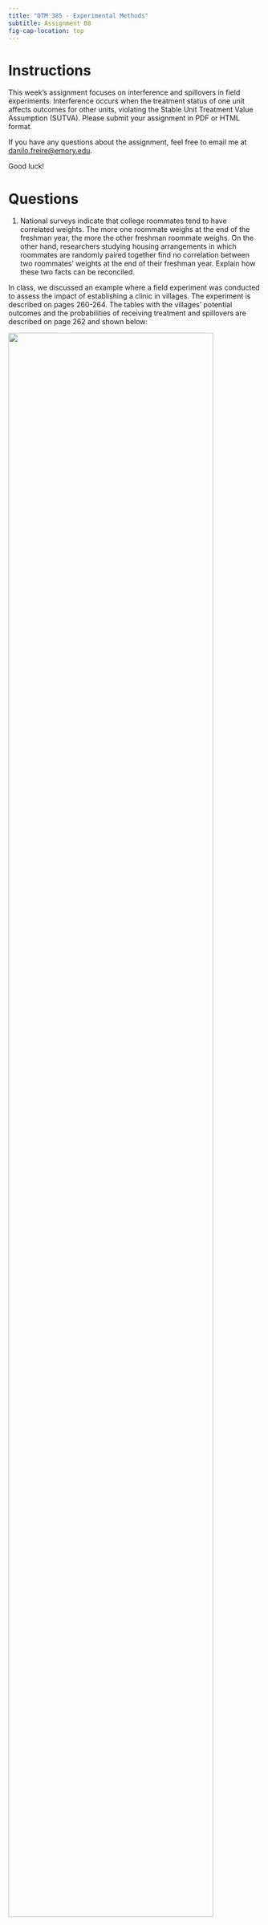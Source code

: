 ```yaml
---
title: "QTM 385 - Experimental Methods"
subtitle: Assignment 08
fig-cap-location: top
---
```


# Instructions

This week's assignment focuses on interference and spillovers in field experiments. Interference occurs when the treatment status of one unit affects outcomes for other units, violating the Stable Unit Treatment Value Assumption (SUTVA). Please submit your assignment in PDF or HTML format.

If you have any questions about the assignment, feel free to email me at <danilo.freire@emory.edu>.

Good luck!

# Questions 

1. National surveys indicate that college roommates tend to have correlated weights. The more one roommate weighs at the end of the freshman year, the more the other freshman roommate weighs. On the other hand, researchers studying housing arrangements in which roommates are randomly paired together find no correlation between two roommates' weights at the end of their freshman year. Explain how these two facts can be reconciled. 

In class, we discussed an example where a field experiment was conducted to assess the impact of establishing a clinic in villages. The experiment is described on pages 260-264. The tables with the villages' potential outcomes and the probabilities of receiving treatment and spillovers are described on page 262 and shown below:

![](villages.png){width=90%}

Table: Potential outcomes

| Village   | Untreated ($Y_{00}$) | Adjacent village treated ($Y_{10}$) | Treated ($Y_{01}$) |
|-----------|----------------------|-------------------------------------|--------------------|
| A         | 0                    | 2                                   | 0                  |
| B         | 6                    | 2                                   | 10                 |
| C         | 0                    | 4                                   | 4                  |
| D         | 6                    | 6                                   | 6                  |
| F         | 6                    | NA                                  | 3                  |

Table: Probability of receiving treatment, spillover, and control

| Village | A         | B         | C         | D         | F         | Pr(control) | Pr(spillover) | Pr(treatment) |
|---------|-----------|-----------|-----------|-----------|-----------|-------------|---------------|---------------|
| 1       | $Y_{01}$  | $Y_{10}$  | $Y_{00}$  | $Y_{00}$  | $Y_{00}$  | 0.6         | 0.2           | 0.2           |
| 2       | $Y_{10}$  | $Y_{01}$  | $Y_{10}$  | $Y_{00}$  | $Y_{00}$  | 0.4         | 0.4           | 0.2           |
| 3       | $Y_{00}$  | $Y_{10}$  | $Y_{01}$  | $Y_{10}$  | $Y_{00}$  | 0.4         | 0.4           | 0.2           |
| 4       | $Y_{00}$  | $Y_{00}$  | $Y_{00}$  | $Y_{10}$  | $Y_{01}$  | 0.6         | 0.2           | 0.2           |
| 5       | $Y_{00}$  | $Y_{00}$  | $Y_{00}$  | $Y_{00}$  | $Y_{01}$  | 0.8         | 0             | 0.2           |

Using these data, calculate the following quantities:

2. Estimate $E[Y_{01} - Y_{00}]$ for the random assignment that places the treatment at location A.

3. Estimate $E[Y_{10} - Y_{00}]$ for the random assignment that places the treatment at location A, restricting the sample to the set of villages that have a non-zero probability of expressing both of these potential outcomes.

4. In order to make a more direct comparison between these two treatment effects, estimate $E[Y_{01} - Y_{00}]$, restricting the sample to the same set of villages as in question 3.

5. Compare and contrast the advantages and disadvantages of using buffer rows versus clustered randomization in field experiments. Using the villages experiment as an example, discuss how each approach would affect: (1) the ability to estimate direct treatment effects, (2) the ability to study spillover effects, and (3) the complexity of statistical analysis required. What factors should researchers consider when choosing between these approaches?

6. In class, we also examined a waitlist experiment that analyses the impact of TV campaigns on politicians' approval ratings. It is described in the slides and on pages 276 to 281. The tables related to the experiment are shown below and on page 279. Estimate $E[Y_{01} - Y_{00}]$ by restricting your attention to weeks 2 and 3. How does this estimate compare to the estimate of $E[Y_{11} - Y_{00}]$ presented in the text, which is also identified using observations from weeks 2 and 3?

Table: Assigned treatment condition

| Market | Week 1 | Week 2 | Week 3 |
|--------|--------|--------|--------|
| 1      | 01     | 11     | 11     |
| 2      | 00     | 00     | 01     |
| 3      | 00     | 01     | 11     |
| 4      | 00     | 00     | 01     |
| 5      | 00     | 00     | 00     |
| 6      | 01     | 11     | 11     |
| 7      | 00     | 00     | 00     |
| 8      | 00     | 01     | 11     |

Table: Observed outcomes

| Market | Week 1 | Week 2 | Week 3 |
|--------|--------|--------|--------|
| 1      | 7      | 9      | 4      |
| 2      | 7      | 5      | 7      |
| 3      | 1      | 2      | 10     |
| 4      | 4      | 3      | 10     |
| 5      | 3      | 3      | 3      |
| 6      | 10     | 8      | 10     |
| 7      | 2      | 3      | 4      |
| 8      | 3      | 1      | 3      |

Table: Probabilities of assignment to treatment condition, by week

| Treatment Condition | Week 1 | Week 2 | Week 3 |
|---------------------|--------|--------|--------|
| Pr(00)              | 0.75   | 0.50   | 0.25   |
| Pr(01)              | 0.25   | 0.25   | 0.25   |
| Pr(11)              | 0      | 0.25   | 0.50   |

7. Experiments studying spillovers can raise unique ethical considerations. Discuss some of the ethical dilemmas that might arise when conducting experiments in the presence of interference. How can researchers design and implement spillover experiments in an ethically responsible manner?

8. How does the presence of interference affect the statistical power of a field experiment? In what ways might researchers need to adjust their sample size calculations when designing experiments where interference is anticipated?

9. Sometimes researchers are reluctant to randomly assign individual students in elementary classrooms because they are concerned that treatments administered to some students are likely to spill over to untreated students in the same classroom. In an attempt to get around possible violations of the non-interference assumption, they assign classrooms as clusters to treatment and control, and administer the treatment to all students in a classroom.

(a) State the non-interference assumption as it applies to the proposed clustered design.

(b) What causal estimand does the clustered design identify? Does this causal estimand include or exclude spillovers within classrooms?

10. If an experiment is conducted in a setting with significant interference, how does this affect the generalisability of the findings to other settings where the nature or extent of interference might be different? Discuss the challenges and potential strategies for increasing the external validity of experimental findings when interference is a concern.